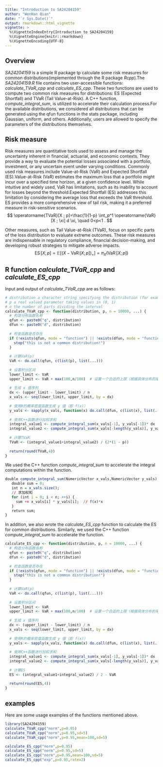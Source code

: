 ```yaml
---
title: "Introduction to SA24204159"
author: "WenHan Qian"
date: "`r Sys.Date()`"
output: rmarkdown::html_vignette
vignette: >
  %\VignetteIndexEntry{Introduction to SA24204159}
  %\VignetteEngine{knitr::rmarkdown}
  %\VignetteEncoding{UTF-8}
---
```


## Overview

_SA24204159_ is a simple R package tp calculate some risk measures for common distributions(implemented through the R package _Rcpp_).The _SA24204159.R_ file contains two user-accessible functions: _calculate_TVaR_cpp_ and _calculate_ES_cpp_. These two functions are used to compute two common risk measures for distributions: ES (Expected Shortfall) and TVaR (Tail Value-at-Risk). A C++ function, _compute_integral_sum_, is utilized to accelerate their calculation process.For the available distributions, we considered all distributions that can be generated using the qfun functions in the stats package, including Gaussian, uniform, and others. Additionally, users are allowed to specify the parameters of the distributions themselves.

## Risk measure

Risk measures are quantitative tools used to assess and manage the uncertainty inherent in financial, actuarial, and economic contexts. They provide a way to evaluate the potential losses associated with a portfolio, investment, or any uncertain event under varying conditions. Commonly used risk measures include Value-at-Risk (VaR) and Expected Shortfall (ES).Value-at-Risk (VaR) estimates the maximum loss that a portfolio might incur over a specified time horizon, at a given confidence level. While intuitive and widely used, VaR has limitations, such as its inability to account for losses beyond the threshold.Expected Shortfall (ES) addresses this limitation by considering the average loss that exceeds the VaR threshold. ES provides a more comprehensive view of tail risk, making it a preferred measure in risk-sensitive scenarios.
$$
\operatorname{TVaR}[X ; p]=\frac{1}{1-p} \int_p^1 \operatorname{VaR}[X ; \xi] d \xi, \quad 0<p<1 .
$$

Other measures, such as Tail Value-at-Risk (TVaR), focus on specific parts of the loss distribution to evaluate extreme outcomes. These risk measures are indispensable in regulatory compliance, financial decision-making, and developing robust strategies to mitigate adverse impacts.
$$
\operatorname{ES}[X ; p]=\mathbb{E}\left[(X-\operatorname{VaR}[X ; p])_{+}\right]=\pi_X(\operatorname{VaR}[X ; p])
$$

## R function _calculate_TVaR_cpp_ and _calculate_ES_cpp_

Input and output of  _calculate_TVaR_cpp_ are as follows:
```r
# distribution a character string specifying the distribution (for example, "norm" corresponds to the standard normal)
# p a real valued parameter taking values in (0, 1)
# n the number of parts dividing the interval
calculate_TVaR_cpp <- function(distribution, p, n = 10000, ...) {
  # 构造分布函数名称
  qfun <- paste0("q", distribution)
  dfun <- paste0("d", distribution)
  
  # 检查函数是否存在
  if (!exists(qfun, mode = "function") || !exists(dfun, mode = "function")) {
    stop("this is not a common distribution!")
  }
  
  # 计算VaR(p)
  VaR <- do.call(qfun, c(list(p), list(...)))
  
  # 设置积分区间
  lower_limit <- VaR
  upper_limit <- VaR + max(100,n/100)  # 设置一个合适的上限（根据具体分布的尾部）
  
  # 生成 x 值序列
  dx <- (upper_limit - lower_limit) / n
  x_vals <- seq(lower_limit, upper_limit, by = dx)
  
  # 使用R的概率密度函数生成 y 值（即 f(x)）
  y_vals <- sapply(x_vals, function(x) do.call(dfun, c(list(x), list(...))))
  
  # 使用C++函数进行加权求和
  integral_value1 <- compute_integral_sum(x_vals[-1], y_vals[-1])* dx
  integral_value2 <- compute_integral_sum(x_vals[-length(y_vals)], y_vals[-length(y_vals)])*dx
  
  # 计算TVaR
  TVaR <- (integral_value1+integral_value2) / (2*(1 - p))
  
  return(round(TVaR,4))
}

```

We used the C++ function _compute_integral_sum_ to accelerate the integral computations within the function.

```r
double compute_integral_sum(NumericVector x_vals,NumericVector y_vals) {
   double sum = 0;
   int n = x_vals.size();
   // 求加权和
   for (int i = 0; i < n; ++i) {
     sum += x_vals[i] * y_vals[i];  // f(x)*x
   }
   return sum;
}
```


In addition, we also wrote the _calculate_ES_cpp_ function to calculate the ES for common distributions. Similarly, we used the C++ function _compute_integral_sum_ to accelerate the function.

```r
calculate_ES_cpp <- function(distribution, p, n = 10000, ...) {
  # 构造分布函数名称
  qfun <- paste0("q", distribution)
  dfun <- paste0("d", distribution)
  
  # 检查函数是否存在
  if (!exists(qfun, mode = "function") || !exists(dfun, mode = "function")) {
    stop("this is not a common distribution!")
  }
  
  # 计算VaR(p)
  VaR <- do.call(qfun, c(list(p), list(...)))
  
  # 设置积分区间
  lower_limit <- VaR
  upper_limit <- VaR + max(100,n/100)  # 设置一个合适的上限（根据具体分布的尾部）
  
  # 生成 x 值序列
  dx <- (upper_limit - lower_limit) / n
  x_vals <- seq(lower_limit, upper_limit, by = dx)
  
  # 使用R的概率密度函数生成 y 值（即 f(x)）
  y_vals <- sapply(x_vals, function(x) do.call(dfun, c(list(x), list(...))))
  
  # 使用C++函数进行加权求和
  integral_value1 <- compute_integral_sum(x_vals[-1], y_vals[-1])* dx
  integral_value2 <- compute_integral_sum(x_vals[-length(y_vals)], y_vals[-length(y_vals)])*dx
  
  # 计算ES
  ES <- (integral_value1+integral_value2) / 2 - VaR
  
  return(round(ES,4))
}
```


## examples

Here are some usage examples of the functions mentioned above.
```r
library(SA24204159)
calculate_TVaR_cpp("norm",p=0.95)
calculate_TVaR_cpp("norm",p=0.95,sd=5)
calculate_TVaR_cpp("norm",p=0.95,mean=100,sd=5)
```

```r
calculate_ES_cpp("norm",p=0.95)
calculate_ES_cpp("norm",p=0.95,sd=5)
calculate_ES_cpp("norm",p=0.95,mean=100,sd=5)
calculate_ES_cpp("exp",p=0.95,rate=2)
```

